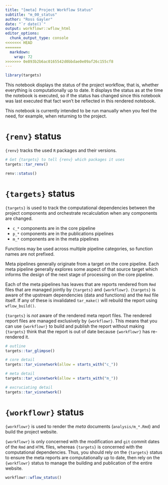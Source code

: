```yaml
---
title: "[meta] Project Workflow Status"
subtitle: "m_00_status"
author: "Ross Gayler"
date: "`r date()`"
output: workflowr::wflow_html
editor_options:
  chunk_output_type: console
<<<<<<< HEAD
=======
  markdown: 
    wrap: 72
>>>>>>> 0e893b2b6ac0165542d0bbdae0e09af26c155cf8
---
```


```r
library(targets)
```

This notebook displays the status of the project workflow, that is,
whether everything is computationally up to date. It displays the status
as at the time the notebook is executed, so if the status has changed
since this notebook was last executed that fact won't be reflected in
this rendered notebook.

This notebook is currently intended to be run manually when you feel the
need, for example, when returning to the project.

# `{renv}` status

`{renv}` tracks the used `R` packages and their versions.

```r
# Get {targets} to tell {renv} which packages it uses
targets::tar_renv() 

renv::status()
```

# `{targets}` status

`{targets}` is used to track the computational dependencies between the
project components and orchestrate recalculation when any components are
changed.

-   `c_*` components are in the core pipeline
-   `p_*` components are in the publications pipelines
-   `m_*` components are in the meta pipelines

Functions may be used across multiple pipeline categories, so function
names are not prefixed.

Meta pipelines generally originate from a target on the core pipeline.
Each meta pipeline generally explores some aspect of that source target
which informs the design of the next stage of processing on the core
pipeline.

Each of the meta pipelines has leaves that are reports rendered from
`Rmd` files that are managed jointly by `{targets}` and `{workflowr}`.
`{targets}` is aware of the upstream dependencies (data and functions)
and the `Rmd` file itself. If any of these is invalidated `tar_make()`
will rebuild the report using `wflow_build()`.

`{targets}` is *not* aware of the rendered meta report files. The
rendered report files are managed exclusively by `{workflowr}`. This
means that you can use `{workflowr}` to build and publish the report
without making `{targets}` think that the report is out of date because
`{workflowr}` has re-rendered it.

```r
# outline
targets::tar_glimpse()

# core detail
targets::tar_visnetwork(allow = starts_with("c_"))

# meta detail
targets::tar_visnetwork(allow = starts_with("m_"))

# excruciating detail
targets::tar_visnetwork()
```

# `{workflowr}` status

`{workflowr}` is used to render the *meta* documents
(`analysis/m_*.Rmd`) and build the project website.

`{workflowr}` is only concerned with the modification and `git` commit
dates of the `Rmd` and `HTML` files, whereas `{targets}` is concerned
with the computational dependencies. Thus, you should rely on the
`{targets}` status to ensure the meta reports are computationally up to
date, then rely on the `{workflowr}` status to manage the building and
publication of the entire website.

```r
workflowr::wflow_status()
```
